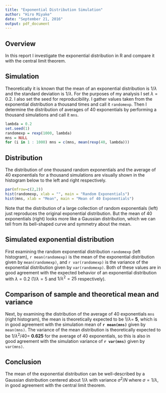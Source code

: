 ```yaml
---
title: "Exponential Distribution Simulation"
author: "Hiro Miyake"
date: "September 21, 2016"
output: pdf_document
---
```


## Overview

In this report I investigate the exponential distribution in R and compare it with the central limit theorem.

## Simulation

Theoretically it is known that the mean of an exponential distribution is 1/$\lambda$ and the standard deviation is 1/$\lambda$. For the purposes of my analysis I set $\lambda = 0.2$. I also set the seed for reproducibility. I gather values taken from the exponential distribution a thousand times and call it `randomexp`. Then I determine the distribution of averages of 40 exponentials by performing a thousand simulations and call it `mns`.

```r
lambda = 0.2
set.seed(1)
randomexp = rexp(1000, lambda)
mns = NULL
for (i in 1 : 1000) mns = c(mns, mean(rexp(40, lambda)))
```

## Distribution

The distribution of one thousand random exponentials and the average of 40 exponentials for a thousand simulations are visually shown in the histogram below to the left and right respectively.

```r
par(mfrow=c(2,2))
hist(randomexp, xlab = "", main = "Random Exponentials")
hist(mns, xlab = "Mean", main = "Mean of 40 Exponentials")
```

Note that the distribution of a large collection of random exponentials (left) just reproduces the original exponential distribution. But the mean of 40 exponentials (right) looks more like a Gaussian distribution, which we can tell from its bell-shaped curve and symmetry about the mean.

## Simulated exponential distribution

First examining the random exponential distribution `randomexp` (left histogram), `r mean(randomexp)` is the mean of the exponential distribution given by `mean(randomexp)`, and `r var(randomexp)` is the variance of the exponential distribution given by `var(randomexp)`. Both of these values are in good agreement with the expected behavior of an exponential distribution with $\lambda = 0.2$ ($1/\lambda = 5$ and $1/\lambda^2 = 25$ respectively).

## Comparison of sample and theoretical mean and variance

Next, by examining the distribution of the average of 40 exponentials `mns` (right histogram), the mean is theoretically expected to be $1/\lambda =$ **5**, which is in good agreement with the simulation mean of **`r mean(mns)`** given by `mean(mns)`. The variance of the mean distribution is theoretically expected to be $1/\lambda^2/40 =$ **0.625** for the average of 40 exponentials, so this is also in good agreement with the simulation variance of **`r var(mns)`** given by `var(mns)`.

## Conclusion

The mean of the exponential distribution can be well-described by a Gaussian distribution centered about $1/\lambda$ with variance $\sigma^2/N$ where $\sigma = 1/\lambda$, in good agreement with the central limit theorem.

